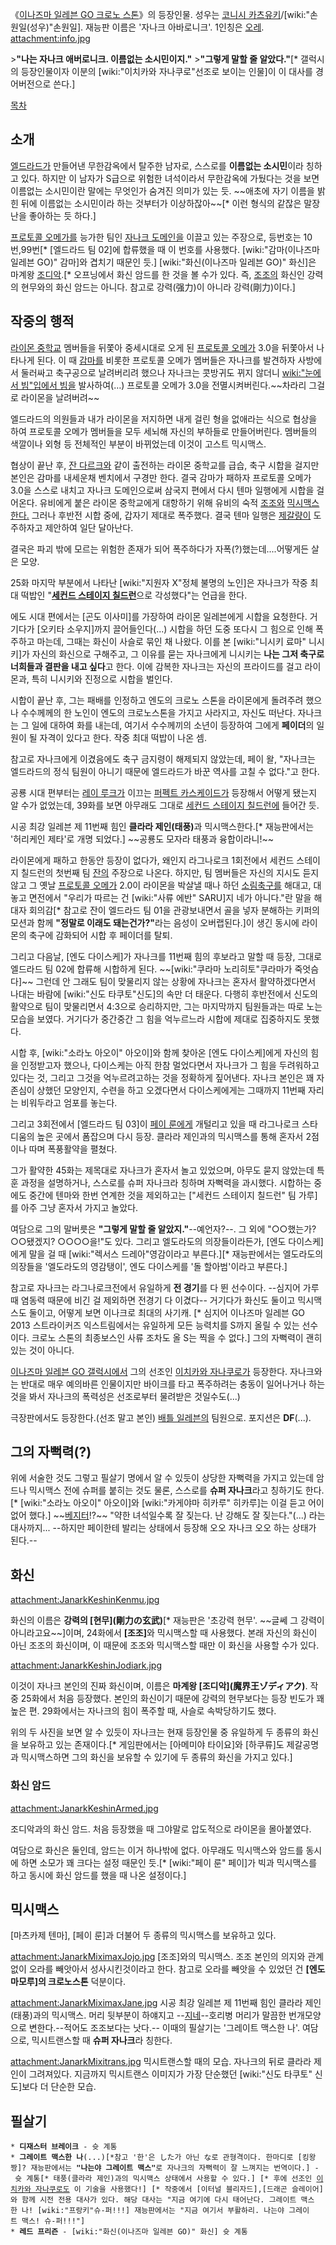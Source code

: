 《[[이나즈마 일레븐 GO 크로노 스톤]]》의 등장인물. 성우는 [[코니시 카츠유키]]/[wiki:"손원일(성우)"손원일]. 재능판 이름은 '자나크 아바로니크'. 1인칭은 [[오레]].
attachment:info.jpg

>'''"나는 자나크 애버로니크. 이름없는 소시민이지."'''
>'''"그렇게 말할 줄 알았다."'''[* 갤럭시의 등장인물이자 이분의 [wiki:"이치카와 자나쿠로"선조로 보이는 인물]이 이 대사를 경어버전으로 쓴다.]


[[목차]]

== 소개 ==
[[엘드라드]]가 만들어낸 무한감옥에서 탈주한 남자로, 스스로를 '''이름없는 소시민'''이라 칭하고 있다. 하지만 이 남자가 S급으로 위험한 녀석이라서 무한감옥에 가뒀다는 것을 보면 이름없는 소시민이란 말에는 무엇인가 숨겨진 의미가 있는 듯. ~~애초에 자기 이름을 밝힌 뒤에 이름없는 소시민이라 하는 것부터가 이상하잖아~~[* 이런 형식의 같잖은 말장난을 좋아하는 듯 하다.]

[[프로토콜 오메가]]를 능가한 팀인 [[자나크 도메인]]을 이끌고 있는 주장으로, 등번호는 10번,99번[* [엘드라드 팀 02]에 합류했을 때 이 번호를 사용했다. [wiki:"감마(이나즈마 일레븐 GO)" 감마]와 겹치기 때문인 듯.] [wiki:"화신(이나즈마 일레븐 GO)" 화신]은 마계왕 [[조디악]].[* 오프닝에서 화신 암드를 한 것을 볼 수가 있다. 즉, [[조조]]의 화신인 강력의 현무와의 화신 암드는 아니다. 참고로 강력(强力)이 아니라 강력(剛力)이다.]

== 작중의 행적 ==
[[라이몬 중학교]] 멤버들을 뒤쫓아 중세시대로 오게 된 [[프로토콜 오메가]] 3.0을 뒤쫓아서 나타나게 된다. 이 때 [[감마]]를 비롯한 프로토콜 오메가 멤버들은 자나크를 발견하자 사방에서 둘러싸고 축구공으로 날려버리려 했으나 자나크는 콧방귀도 뀌지 않더니 [[wiki:"눈에서 빔"입에서 빔]]을 발사하여(…) 프로토콜 오메가 3.0을 전멸시켜버린다.~~차라리 그걸로 라이몬을 날려버려~~

엘드라드의 의원들과 내가 라이몬을 저지하면 내게 걸린 형을 없애라는 식으로 협상을 하여 프로토콜 오메가 멤버들을 모두 세뇌해 자신의 부하들로 만들어버린다. 멤버들의 색깔이나 외형 등 전체적인 부분이 바뀌었는데 이것이 고스트 믹시맥스.

협상이 끝난 후, [[잔 다르크]]와 같이 출전하는 라이몬 중학교를 급습, 축구 시합을 걸지만 본인은 감마를 내세운채 벤치에서 구경만 한다. 결국 감마가 패하자 프로토콜 오메가 3.0을 스스로 내치고 자나크 도메인으로써 삼국지 편에서 다시 텐마 일행에게 시합을 걸어온다. 유비에게 붙은 라이몬 중학교에게 대항하기 위해 유비의 숙적 [[조조]]와 [http://crive.pe.kr/110147465123 믹시맥스 한다.] 그러나 후반전 시합 중에, 갑자기 제대로 폭주했다. 결국 텐마 일행은 [[제갈량]]이 도주하자고 제안하여 일단 달아난다. 

결국은 파괴 밖에 모르는 위험한 존재가 되어 폭주하다가 자폭(?)했는데....어떻게든 살은 모양.

25화 마지막 부분에서 나타난 [wiki:"지원자 X"정체 불명의 노인]은 자나크가 작중 최대 떡밥인 "'''[[세컨드 스테이지 칠드런]]'''으로 각성했다"는 언급을 한다.

에도 시대 편에서는 [곤도 이사미]를 가장하여 라이몬 일레븐에게 시합을 요청한다. 거기다가 [오키타 소우지]까지 끌어들인다(...) 시합을 하던 도중 또다시 그 힘으로 인해 폭주하고 마는데, 그때는 화신이 사슬로 묶인 채 나왔다. 이를 본 [wiki:"니시키 료마" 니시키]가 자신의 화신으로 구해주고, 그 이유를 묻는 자나크에게 니시키는 '''나는 그저 축구로 너희들과 결판을 내고 싶다'''고 한다. 이에 감복한 자나크는 자신의 프라이드를 걸고 라이몬과, 특히 니시키와 진정으로 시합을 벌인다. 

시합이 끝난 후, 그는 패배를 인정하고 엔도의 크로노 스톤을 라이몬에게 돌려주려 했으나 수수께께의 한 노인이 엔도의 크로노스톤을 가지고 사라지고, 자신도 떠난다. 자나크는 그 일에 대하여 화를 내는데, 여기서 수수께끼의 소년이 등장하여 그에게 '''페이더'''의 일원이 될 자격이 있다고 한다. 작중 최대 떡밥이 나온 셈.

참고로 자나크에게 이겼음에도 축구 금지령이 해제되지 않았는데, 페이 왈, "자나크는 엘드라드의 정식 팀원이 아니기 때문에 엘드라드가 바꾼 역사를 고칠 수 없다."고 한다.

공룡 시대 편부터는 [[레이 루크]]가 이끄는 [[퍼펙트 카스케이드]]가 등장해서 어떻게 됐는지 알 수가 없었는데, 39화를 보면 아무래도 그대로 [[세컨드 스테이지 칠드런]]에 들어간 듯.

시공 최강 일레븐 제 11번째 힘인 '''클라라 제인(태풍)'''과 믹시맥스한다.[* 재능판에서는 '허리케인 제타'로 개명 되었다.] ~~공룡도 모자라 태풍과 융합이라니!~~

라이몬에게 패하고 한동안 등장이 없다가, 왜인지 라그나로크 1회전에서 세컨드 스테이지 칠드런의 첫번째 팀 [[잔]]의 주장으로 나온다. 하지만, 팀 멤버들은 자신의 지시도 듣지 않고 그 옛날 [[프로토콜 오메가]] 2.0이 라이몬을 박살낼 때나 하던 [[소림축구]]를 해대고, 대놓고 면전에서 "우리가 따르는 건 [wiki:"사류 에반" SARU]지 네가 아니다."란 말을 해대자 회의감[* 참고로 잔이 엘드라드 팀 01을 관광보내면서 골을 넣자 분해하는 키퍼의 모션과 함께 '''"정말로 이래도 돼는건가?"'''라는 음성이 오버랩된다.]이 생긴 동시에 라이몬의 축구에 감화되어 시합 후 페이더를 탈퇴.

그리고 다음날, [엔도 다이스케]가 자나크를 11번째 힘의 후보라고 말할 때 등장, 그대로 엘드라드 팀 02에 합류해 시합하게 된다. ~~[wiki:"쿠라마 노리히토"쿠라마가 죽엇슴다]~~ 그런데 안 그래도 팀이 맞물리지 않는 상황에 자나크는 혼자서 활약하겠다면서 나대는 바람에 [wiki:"신도 타쿠토"신도]의 속만 더 태운다. 다행히 후반전에서 신도의 활약으로 팀이 맞물리면서 4:3으로 승리하지만, 그는 마지막까지 팀원들과는 따로 노는 모습을 보였다. 거기다가 중간중간 그 힘을 억누르느라 시합에 제대로 집중하지도 못했다.

시합 후, [wiki:"소라노 아오이" 아오이]와 함께 찾아온 [엔도 다이스케]에게 자신의 힘을 인정받고자 했으나, 다이스케는 아직 한참 멀었다면서 자나크가 그 힘을 두려워하고 있다는 것, 그리고 그것을 억누르려고하는 것을 정확하게 짚어낸다. 자나크 본인은 꽤 자존심이 상했던 모양인지, 수련을 하고 오겠다면서 다이스케에게는 그때까지 11번째 자리는 비워두라고 엄포를 놓는다.

그리고 3회전에서 [엘드라드 팀 03]이 [[페이 룬]]에게 개털리고 있을 때 라그나로크 스타디움의 높은 곳에서 폼잡으며 다시 등장. 클라라 제인과의 믹시맥스를 통해 혼자서 2점이나 따며 폭풍활약을 펼쳤다.

그가 활약한 45화는 제목대로 자나크가 혼자서 놀고 있었으며, 아무도 묻지 않았는데 특훈 과정을 설명하거나, 스스로를 슈퍼 자나크라 칭하며 자뻑력을 과시했다. 시합하는 중에도 중간에 텐마와 한번 연계한 것을 제외하고는 ["세컨드 스테이지 칠드런" 팀 가루]를 아주 그냥 혼자서 가지고 놀았다.

여담으로 그의 말버릇은 '''"그렇게 말할 줄 알았지."'''--예언자?--. 그 외에 "○○했는가? ○○됐겠지? ○○○○을!"도 있다. 그리고 엘도라도의 의장들이라든가, [엔도 다이스케]에게 말을 걸 때 [wiki:"렉서스 드레아"영감이라고 부른다.][* 재능판에서는 엘도라도의 의장들을 '엘도라도의 영감탱이', 엔도 다이스케를 '돌 할아범'이라고 부른다.]

참고로 자나크는 라그나로크전에서 유일하게 '''전 경기'''를 다 뛴 선수이다. --심지어 가루 때 염동력 때문에 비긴 걸 제외하면 전경기 다 이겼다-- 거기다가 화신도 둘이고 믹시맥스도 둘이고, 어떻게 보면 이나크로 최대의 사기캐. [* 심지어 이나즈마 일레븐 GO 2013 스트라이커즈 익스트림에서는 유일하게 모든 능력치를 S까지 올릴 수 있는 선수이다. 크로노 스톤의 최종보스인 사류 조차도 올 S는 찍을 수 없다.]  그의 자뻑력이 괜히 있는 것이 아니다.

[[이나즈마 일레븐 GO 갤럭시]]에서 그의 선조인 [[이치카와 자나쿠로]]가 등장한다. 자나크와는 반대로 매우 예의바른 인물이지만 바이크를 타고 폭주하려는 충동이 일어나거나 하는 것을 봐서 자나크의 폭력성은 선조로부터 물려받은 것일수도(...) 

극장판에서도 등장한다.(선조 말고 본인) [[이나즈마 베스트 일레븐 라이벌|배틀 일레븐]]의 팀원으로. 포지션은 '''DF'''(...).

== 그의 자뻑력(?) ==
위에 서술한 것도 그렇고 필살기 명에서 알 수 있듯이 상당한 자뻑력을 가지고 있는데 암드나 믹시맥스 전에 슈퍼를 붙히는 것도 물론, 스스로를 '''슈퍼 자나크'''라고 칭하기도 한다.[* [wiki:"소라노 아오이" 아오이]와 [wiki:"카게야마 히카루" 히카루]는 이걸 듣고 어이없어 했다.] ~~[[베지터]]!?~~ "약한 녀석일수록 잘 짖는다. 난 강해도 잘 짖는다."(...) 라는 대사까지... --하지만 페이한테 발리는 상태에서 등장해 오오 자나크 오오 하는 상태가 된다.--

== 화신 ==
attachment:JanarkKeshinKenmu.jpg

화신의 이름은 '''강력의 [현무](剛力の玄武)'''[* 재능판은 '초강력 현무'. ~~글쎄 그 강력이 아니라고요~~]이며, 24화에서 '''[조조]'''와 믹시맥스할 때 사용했다. 본래 자신의 화신이 아닌 조조의 화신이며, 이 때문에 조조와 믹시맥스할 때만 이 화신을 사용할 수가 있다. 

attachment:JanarkKeshinJodiark.jpg

이것이 자나크 본인의 진짜 화신이며, 이름은 '''마계왕 [조디악](魔界王ゾディアク)'''. 작중 25화에서 처음 등장했다. 본인의 화신이기 때문에 강력의 현무보다는 등장 빈도가 꽤 높은 편. 29화에서는 자나크의 힘이 폭주할 때, 사슬로 속박당하기도 했다.

위의 두 사진을 보면 알 수 있듯이 자나크는 현재 등장인물 중 유일하게 두 종류의 화신을 보유하고 있는 존재이다.[* 게임판에서는 [아메미야 타이요]와 [하쿠류]도 제갈공명과 믹시맥스하면 그의 화신을 보유할 수 있기에 두 종류의 화신을 가지고 있다.]

=== 화신 암드 ===
attachment:JanarkKeshinArmed.jpg

조디악과의 화신 암드. 처음 등장했을 때 그야말로 압도적으로 라이몬을 몰아붙였다. 

여담으로 화신은 둘인데, 암드는 이거 하나밖에 없다. 아무래도 믹시맥스와 암드를 동시에 하면 소모가 꽤 크다는 설정 때문인 듯.[* [wiki:"페이 룬" 페이]가 빅과 믹시맥스를 하고 동시에 화신 암드를 했을 때 나온 설정이다.]

== 믹시맥스 ==
[마츠카제 텐마], [페이 룬]과 더불어 두 종류의 믹시맥스를 보유하고 있다.

attachment:JanarkMiximaxJojo.jpg
[조조]와의 믹시맥스. 조조 본인의 의지와 관계없이 오라를 빼앗아서 성사시킨것이라고 한다. 참고로 오라를 빼앗을 수 있었던 건 '''[엔도 마모루]의 크로노스톤''' 덕분이다.

attachment:JanarkMiximaxJane.jpg
시공 최강 일레븐 제 11번째 힘인 클라라 제인(태풍)과의 믹시맥스. 머리 뒷부분이 하얘지고 --[[지네]]--호리병 머리가 말끔한 번개모양으로 변한다.--적어도 조조보다는 낫다.-- 이때의 필살기는 '그레이트 맥스한 나'. 여담으로, 믹시트랜스할 때 '''슈퍼 자나크'''라 칭한다.

attachment:JanarkMixitrans.jpg
믹시트랜스할 때의 모습. 자나크의 뒤로 클라라 제인이 그려져있다. 지금까지 믹시트랜스 이미지가 가장 단순했던 [wiki:"신도 타쿠토" 신도]보다 더 단순한 모습.

== 필살기 ==
 * '''디재스터 브레이크''' - 슛 계통
 * '''그레이트 맥스한 나'''(...)[*참고 '한'은 した가 아닌 な로 관형격이다. 한마디로 [킹왕짱]? 재능판에서는 '''"나는야 그레이트 맥스"'''로 자나크의 자뻑력이 잘 느껴지는 번역이다.] - 슛 계통[* 태풍(클라라 제인)과의 믹시맥스 상태에서 사용할 수 있다.] [* 후에 선조인 [[이치카와 자나쿠로]]도 이 기술을 사용했다!] [* 작중에서 [이터널 블리자드],[드래곤 슬레이어]와 함께 시전 전용 대사가 있다. 해당 대사는 "지금 여기에 다시 태어난다. 그레이트 맥스한 나! [wiki:"프랑키"슈-퍼!!!] 재능판에서는 "지금 여기서 부활하리. 나는야 그레이트 맥스! 슈-퍼!!!"]
 * '''레드 프리즌''' - [wiki:"화신(이나즈마 일레븐 GO)" 화신] 슛 계통
